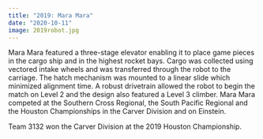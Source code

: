 ```yaml
---
title: "2019: Mara Mara"
date: "2020-10-11"
image: 2019robot.jpg
---
```


Mara Mara featured a three-stage elevator enabling it to place game pieces in the cargo ship and in the highest rocket bays. Cargo was collected using vectored intake wheels and was transferred through the robot to the carriage. The hatch mechanism was mounted to a linear slide which minimized alignment time. A robust drivetrain allowed the robot to begin the match on Level 2 and the design also featured a Level 3 climber.
Mara Mara competed at the Southern Cross Regional, the South Pacific Regional and the Houston Championships in the Carver Division and on Einstein.

Team 3132 won the Carver Division at the 2019 Houston Championship.
